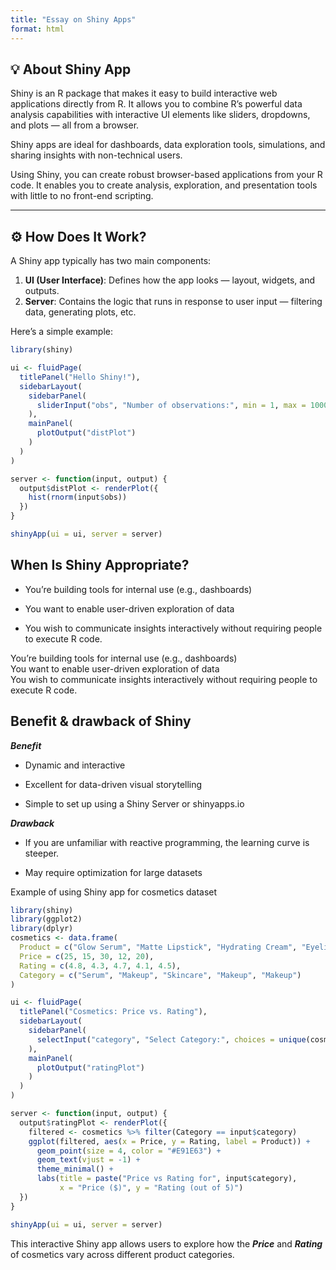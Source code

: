 ```yaml
---
title: "Essay on Shiny Apps"
format: html
---
```


## 💡 About Shiny App

Shiny is an R package that makes it easy to build interactive web applications directly from R. It allows you to combine R's powerful data analysis capabilities with interactive UI elements like sliders, dropdowns, and plots — all from a browser.

Shiny apps are ideal for dashboards, data exploration tools, simulations, and sharing insights with non-technical users.

Using Shiny, you can create robust browser-based applications from your R code. It enables you to create analysis, exploration, and presentation tools with little to no front-end scripting.

------------------------------------------------------------------------

## ⚙️ How Does It Work?

A Shiny app typically has two main components:

1.  **UI (User Interface)**: Defines how the app looks — layout, widgets, and outputs.
2.  **Server**: Contains the logic that runs in response to user input — filtering data, generating plots, etc.

Here’s a simple example:

```r
library(shiny)

ui <- fluidPage(
  titlePanel("Hello Shiny!"),
  sidebarLayout(
    sidebarPanel(
      sliderInput("obs", "Number of observations:", min = 1, max = 1000, value = 500)
    ),
    mainPanel(
      plotOutput("distPlot")
    )
  )
)

server <- function(input, output) {
  output$distPlot <- renderPlot({
    hist(rnorm(input$obs))
  })
}

shinyApp(ui = ui, server = server)
```

## **When Is Shiny Appropriate?**

-   You're building tools for internal use (e.g., dashboards)

-   You want to enable user-driven exploration of data

-   You wish to communicate insights interactively without requiring people to execute R code.

You're building tools for internal use (e.g., dashboards)\
You want to enable user-driven exploration of data\
You wish to communicate insights interactively without requiring people to execute R code.

## **Benefit & drawback of Shiny**

***Benefit***

-   Dynamic and interactive

-   Excellent for data-driven visual storytelling

-   Simple to set up using a Shiny Server or shinyapps.io

***Drawback***

-   If you are unfamiliar with reactive programming, the learning curve is steeper.

-   May require optimization for large datasets

Example of using Shiny app for cosmetics dataset

```r
library(shiny)
library(ggplot2)
library(dplyr)
cosmetics <- data.frame(
  Product = c("Glow Serum", "Matte Lipstick", "Hydrating Cream", "Eyeliner", "Blush"),
  Price = c(25, 15, 30, 12, 20),
  Rating = c(4.8, 4.3, 4.7, 4.1, 4.5),
  Category = c("Serum", "Makeup", "Skincare", "Makeup", "Makeup")
)

ui <- fluidPage(
  titlePanel("Cosmetics: Price vs. Rating"),
  sidebarLayout(
    sidebarPanel(
      selectInput("category", "Select Category:", choices = unique(cosmetics$Category))
    ),
    mainPanel(
      plotOutput("ratingPlot")
    )
  )
)

server <- function(input, output) {
  output$ratingPlot <- renderPlot({
    filtered <- cosmetics %>% filter(Category == input$category)
    ggplot(filtered, aes(x = Price, y = Rating, label = Product)) +
      geom_point(size = 4, color = "#E91E63") +
      geom_text(vjust = -1) +
      theme_minimal() +
      labs(title = paste("Price vs Rating for", input$category),
           x = "Price ($)", y = "Rating (out of 5)")
  })
}

shinyApp(ui = ui, server = server)
```

This interactive Shiny app allows users to explore how the ***Price*** and ***Rating*** of cosmetics vary across different product categories.
